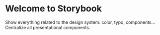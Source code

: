 
<Meta title="Design System/Introduction" />

# Welcome to Storybook

Show everything related to the design system: color, typo, components...
Centralize all presentational components.